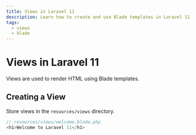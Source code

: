 ```yaml
---
title: Views in Laravel 11
description: Learn how to create and use Blade templates in Laravel 11.
tags:
  - views
  - blade
---
```


# Views in Laravel 11

Views are used to render HTML using Blade templates.

## Creating a View

Store views in the `resources/views` directory.

```php
// resources/views/welcome.blade.php
<h1>Welcome to Laravel 11</h1>